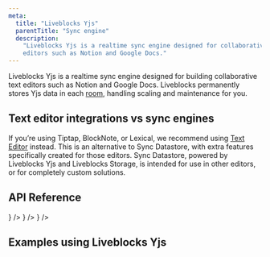 ```yaml
---
meta:
  title: "Liveblocks Yjs"
  parentTitle: "Sync engine"
  description:
    "Liveblocks Yjs is a realtime sync engine designed for collaborative text
    editors such as Notion and Google Docs."
---
```


Liveblocks Yjs is a realtime sync engine designed for building collaborative
text editors such as Notion and Google Docs. Liveblocks permanently stores Yjs
data in each [room](/docs/concepts/how-liveblocks-works#Rooms), handling scaling
and maintenance for you.

## Text editor integrations vs sync engines

If you’re using Tiptap, BlockNote, or Lexical, we recommend using
[Text Editor](/docs/ready-made-features/multiplayer-editing/text-editor)
instead. This is an alternative to Sync Datastore, with extra features
specifically created for those editors. Sync Datastore, powered by Liveblocks
Yjs and Liveblocks Storage, is intended for use in other editors, or for
completely custom solutions.

## API Reference

<ListGrid columns={2}>
  <DocsCard
    type="technology"
    title="Yjs"
    href="/docs/api-reference/liveblocks-yjs"
    description="@liveblocks/yjs"
    visual={<DocsYjsIcon className="fill-product-icon-brand h-auto w-6" />}
  />
  <DocsCard
    type="technology"
    title="REST API functions"
    href="/docs/api-reference/liveblocks-node#Yjs"
    description="@liveblocks/node"
    visual={<DocsApiIcon />}
  />
  <DocsCard
    type="technology"
    title="REST API"
    href="/docs/api-reference/rest-api-endpoints#Yjs"
    description="HTTP endpoints"
    visual={<DocsApiIcon />}
  />
</ListGrid>

## Examples using Liveblocks Yjs

<ListGrid columns={2}>
  <ExampleCard
    example={{
      title: "Collaborative Text Editor (Slate)",
      slug: "collaborative-text-editor/nextjs-yjs-slate",
      image: "/images/examples/thumbnails/text-editor.jpg",
    }}
    technologies={["nextjs"]}
    openInNewWindow
  />
  <ExampleCard
    example={{
      title: "Collaborative Text Editor (Quill)",
      slug: "collaborative-text-editor/nextjs-yjs-quill",
      image: "/images/examples/thumbnails/text-editor.jpg",
    }}
    technologies={["nextjs"]}
    openInNewWindow
  />
  <ExampleCard
    example={{
      title: "Collaborative Code Editor",
      slug: "collaborative-code-editor",
      image: "/images/examples/thumbnails/code-editor.jpg",
      advanced: true,
    }}
    technologies={["nextjs"]}
    openInNewWindow
  />
</ListGrid>
